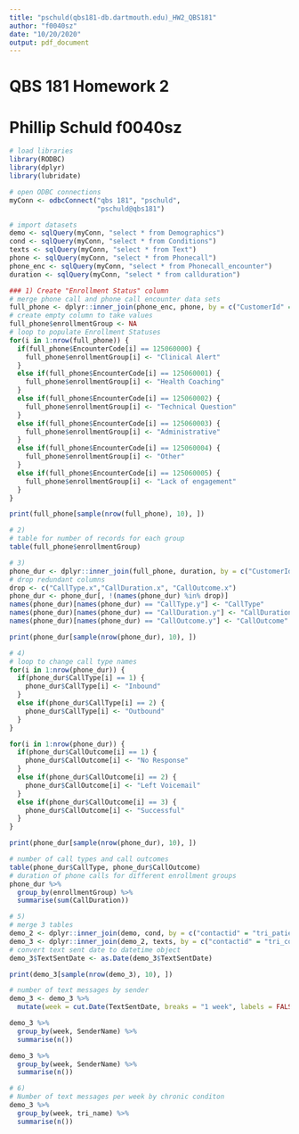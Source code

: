 ```yaml
---
title: "pschuld(qbs181-db.dartmouth.edu)_HW2_QBS181"
author: "f0040sz"
date: "10/20/2020"
output: pdf_document
---
```


# QBS 181 Homework 2
# Phillip Schuld f0040sz

```r
# load libraries
library(RODBC)
library(dplyr)
library(lubridate)
```

```r
# open ODBC connections
myConn <- odbcConnect("qbs 181", "pschuld",
                      "pschuld@qbs181")

# import datasets
demo <- sqlQuery(myConn, "select * from Demographics")
cond <- sqlQuery(myConn, "select * from Conditions")
texts <- sqlQuery(myConn, "select * from Text")
phone <- sqlQuery(myConn, "select * from Phonecall")
phone_enc <- sqlQuery(myConn, "select * from Phonecall_encounter")
duration <- sqlQuery(myConn, "select * from callduration") 
```

```r
### 1) Create "Enrollment Status" column
# merge phone call and phone call encounter data sets
full_phone <- dplyr::inner_join(phone_enc, phone, by = c("CustomerId" = "tri_CustomerIDEntityReference"))
# create empty column to take values
full_phone$enrollmentGroup <- NA
# loop to populate Enrollment Statuses
for(i in 1:nrow(full_phone)) {
  if(full_phone$EncounterCode[i] == 125060000) {
    full_phone$enrollmentGroup[i] <- "Clinical Alert"
  }
  else if(full_phone$EncounterCode[i] == 125060001) {
    full_phone$enrollmentGroup[i] <- "Health Coaching"
  }
  else if(full_phone$EncounterCode[i] == 125060002) {
    full_phone$enrollmentGroup[i] <- "Technical Question"
  }
  else if(full_phone$EncounterCode[i] == 125060003) {
    full_phone$enrollmentGroup[i] <- "Administrative"
  }
  else if(full_phone$EncounterCode[i] == 125060004) {
    full_phone$enrollmentGroup[i] <- "Other"
  }
  else if(full_phone$EncounterCode[i] == 125060005) {
    full_phone$enrollmentGroup[i] <- "Lack of engagement"
  }
}

print(full_phone[sample(nrow(full_phone), 10), ])
```

```r
# 2)
# table for number of records for each group
table(full_phone$enrollmentGroup)
```

```r
# 3)
phone_dur <- dplyr::inner_join(full_phone, duration, by = c("CustomerId" = "tri_CustomerIDEntityReference"))
# drop redundant columns
drop <- c("CallType.x","CallDuration.x", "CallOutcome.x")
phone_dur <- phone_dur[, !(names(phone_dur) %in% drop)]
names(phone_dur)[names(phone_dur) == "CallType.y"] <- "CallType"
names(phone_dur)[names(phone_dur) == "CallDuration.y"] <- "CallDuration"
names(phone_dur)[names(phone_dur) == "CallOutcome.y"] <- "CallOutcome"

print(phone_dur[sample(nrow(phone_dur), 10), ])
```

```r
# 4)
# loop to change call type names
for(i in 1:nrow(phone_dur)) {
  if(phone_dur$CallType[i] == 1) {
    phone_dur$CallType[i] <- "Inbound"
  }
  else if(phone_dur$CallType[i] == 2) {
    phone_dur$CallType[i] <- "Outbound"
  }
}

for(i in 1:nrow(phone_dur)) {
  if(phone_dur$CallOutcome[i] == 1) {
    phone_dur$CallOutcome[i] <- "No Response"
  }
  else if(phone_dur$CallOutcome[i] == 2) {
    phone_dur$CallOutcome[i] <- "Left Voicemail"
  }
  else if(phone_dur$CallOutcome[i] == 3) {
    phone_dur$CallOutcome[i] <- "Successful"
  }
}

print(phone_dur[sample(nrow(phone_dur), 10), ])

# number of call types and call outcomes
table(phone_dur$CallType, phone_dur$CallOutcome)
# duration of phone calls for different enrollment groups
phone_dur %>%
  group_by(enrollmentGroup) %>%
  summarise(sum(CallDuration))
```

```r
# 5)
# merge 3 tables
demo_2 <- dplyr::inner_join(demo, cond, by = c("contactid" = "tri_patientid"))
demo_3 <- dplyr::inner_join(demo_2, texts, by = c("contactid" = "tri_contactId"))
# convert text sent date to datetime object
demo_3$TextSentDate <- as.Date(demo_3$TextSentDate)

print(demo_3[sample(nrow(demo_3), 10), ])
```

```r
# number of text messages by sender
demo_3 <- demo_3 %>%
  mutate(week = cut.Date(TextSentDate, breaks = "1 week", labels = FALSE))

demo_3 %>%
  group_by(week, SenderName) %>%
  summarise(n())

demo_3 %>%
  group_by(week, SenderName) %>%
  summarise(n())

```

```r
# 6) 
# Number of text messages per week by chronic conditon
demo_3 %>%
  group_by(week, tri_name) %>%
  summarise(n())
```


